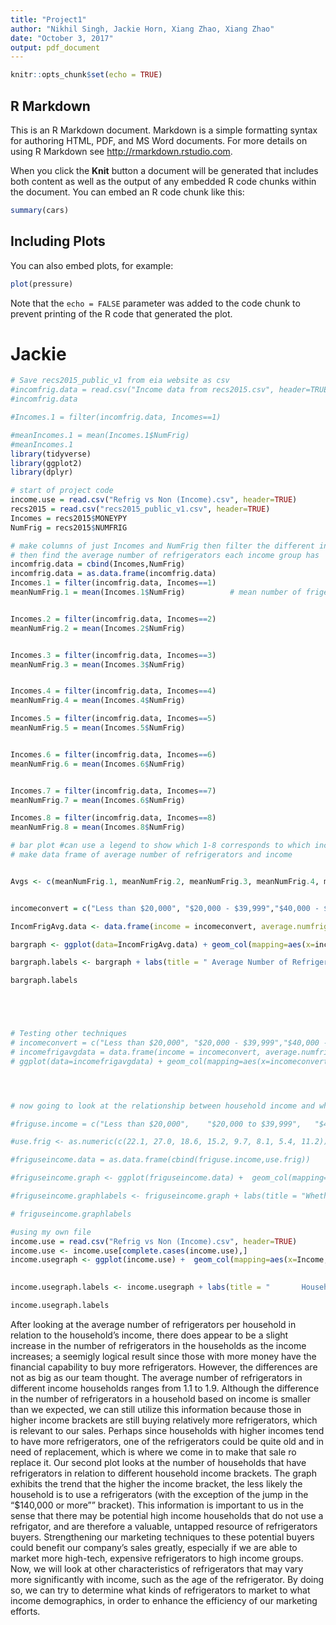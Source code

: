 ```yaml
---
title: "Project1"
author: "Nikhil Singh, Jackie Horn, Xiang Zhao, Xiang Zhao"
date: "October 3, 2017"
output: pdf_document
---
```


```r
knitr::opts_chunk$set(echo = TRUE)
```

## R Markdown

This is an R Markdown document. Markdown is a simple formatting syntax for authoring HTML, PDF, and MS Word documents. For more details on using R Markdown see <http://rmarkdown.rstudio.com>.

When you click the **Knit** button a document will be generated that includes both content as well as the output of any embedded R code chunks within the document. You can embed an R code chunk like this:

```r
summary(cars)
```

## Including Plots

You can also embed plots, for example:

```r
plot(pressure)
```

Note that the `echo = FALSE` parameter was added to the code chunk to prevent printing of the R code that generated the plot.






# Jackie
```r
# Save recs2015_public_v1 from eia website as csv
#incomfrig.data = read.csv("Income data from recs2015.csv", header=TRUE)
#incomfrig.data

#Incomes.1 = filter(incomfrig.data, Incomes==1)

#meanIncomes.1 = mean(Incomes.1$NumFrig)
#meanIncomes.1 
library(tidyverse)
library(ggplot2)
library(dplyr)

# start of project code 
income.use = read.csv("Refrig vs Non (Income).csv", header=TRUE)
recs2015 = read.csv("recs2015_public_v1.csv", header=TRUE)
Incomes = recs2015$MONEYPY
NumFrig = recs2015$NUMFRIG
```

```r
# make columns of just Incomes and NumFrig then filter the different incomes
# then find the average number of refrigerators each income group has
incomfrig.data = cbind(Incomes,NumFrig)    
incomfrig.data = as.data.frame(incomfrig.data)
Incomes.1 = filter(incomfrig.data, Incomes==1)
meanNumFrig.1 = mean(Incomes.1$NumFrig)          # mean number of friges for income 1 category


Incomes.2 = filter(incomfrig.data, Incomes==2)
meanNumFrig.2 = mean(Incomes.2$NumFrig)


Incomes.3 = filter(incomfrig.data, Incomes==3)
meanNumFrig.3 = mean(Incomes.3$NumFrig)


Incomes.4 = filter(incomfrig.data, Incomes==4)
meanNumFrig.4 = mean(Incomes.4$NumFrig)

Incomes.5 = filter(incomfrig.data, Incomes==5)
meanNumFrig.5 = mean(Incomes.5$NumFrig)


Incomes.6 = filter(incomfrig.data, Incomes==6)
meanNumFrig.6 = mean(Incomes.6$NumFrig)


Incomes.7 = filter(incomfrig.data, Incomes==7)
meanNumFrig.7 = mean(Incomes.6$NumFrig)

Incomes.8 = filter(incomfrig.data, Incomes==8)
meanNumFrig.8 = mean(Incomes.8$NumFrig)

# bar plot #can use a legend to show which 1-8 corresponds to which income
# make data frame of average number of refrigerators and income


Avgs <- c(meanNumFrig.1, meanNumFrig.2, meanNumFrig.3, meanNumFrig.4, meanNumFrig.5, meanNumFrig.6, meanNumFrig.7, meanNumFrig.8)


incomeconvert = c("Less than $20,000", "$20,000 - $39,999","$40,000 - $59,999", "$60,000 to $79,999", "$80,000 to $99,999", "$100,000 to $119,999", "$120,000 to $139,999", "$140,000 or more")

IncomFrigAvg.data <- data.frame(income = incomeconvert, average.numfrig = Avgs)

bargraph <- ggplot(data=IncomFrigAvg.data) + geom_col(mapping=aes(x=income, y=average.numfrig), fill = "green") + theme(axis.text.x = element_text(angle = 70, hjust = 1))

bargraph.labels <- bargraph + labs(title = " Average Number of Refrigerators in a Household, Related to Household Income", x = "Income", y = "Average Number of Refrigerators") + scale_x_discrete(limits=c(incomeconvert))

bargraph.labels





# Testing other techniques
# incomeconvert = c("Less than $20,000", "$20,000 - $39,999","$40,000 - $59,999", "$60,000 to $79,999", "$80,000 to $99,999", "$100,000 to $119,999", "$120,000 to $139,999", "$140,000 or more")
# incomefrigavgdata = data.frame(income = incomeconvert, average.numfrig = Avgs)
# ggplot(data=incomefrigavgdata) + geom_col(mapping=aes(x=incomeconvert, y=average.numfrig), fill = "green") + theme(axis.text.x = element_text(angle = 70, hjust = 1)) + labs(title = "Average Number of Refrigerators in a Household Related to Household Income", x = "Income", y = "Average Number of Refrigerators")




# now going to look at the relationship between household income and whether or not the household has a refrigerator?

#friguse.income = c("Less than $20,000",	"$20,000 to $39,999",	"$40,000 to $59,999",	"$60,000 to $79,999",	"$80,000 to $99,000",	"$100,000 to $119,999",	"$120,000 to  $139,999",	"$140,000 or more")

#use.frig <- as.numeric(c(22.1, 27.0, 18.6, 15.2, 9.7, 8.1, 5.4, 11.2))

#friguseincome.data = as.data.frame(cbind(friguse.income,use.frig))

#friguseincome.graph <- ggplot(friguseincome.data) +  geom_col(mapping=aes(x=friguse.income, y=use.frig), fill = "blue") + theme(axis.text.x = element_text(angle = 70, hjust = 1))+ scale_x_discrete(limits=c(friguse.income))

#friguseincome.graphlabels <- friguseincome.graph + labs(title = "Whether or Not a Household Uses a Refrigerator,\nRelated to Household Income", x = "Income", y = "Number of Households that Use\na Refrigerator (in millions)")

# friguseincome.graphlabels

#using my own file
income.use = read.csv("Refrig vs Non (Income).csv", header=TRUE)
income.use <- income.use[complete.cases(income.use),]
income.usegraph <- ggplot(income.use) +  geom_col(mapping=aes(x=Income, y=Use.a.refrigerator), fill = "blue") + theme(axis.text.x = element_text(angle = 70, hjust = 1))+ scale_x_discrete(limits=c(friguse.income))
 

income.usegraph.labels <- income.usegraph + labs(title = "       Households that Do Use a Refrigerator, Related to Household Income", x = "Income", y = "Number of Households that Use\na Refrigerator (in millions)")

income.usegraph.labels


```


After looking at the average number of refrigerators per household in relation to the household's income, there does appear to be a slight increase in the number of refrigerators in the households as the income increases; a seemigly logical result since those with more money have the financial capability to buy more refrigerators. However, the differences are not as big as our team thought. The average number of refrigerators in different income households ranges from 1.1 to 1.9. Although the difference in the number of refrigerators in a household based on income is smaller than we expected, we can still utilize this information because those in higher income brackets are still buying relatively more refrigerators, which is relevant to our sales. Perhaps since households with higher incomes tend to have more refrigerators, one of the refrigerators could be quite old and in need of replacement, which is where we come in to make that sale ro replace it. Our second plot looks at the number of households that have refrigerators in relation to different household income brackets. The graph exhibits the trend that the higher the income bracket, the less likely the household is to use a refrigerators (with the exception of the jump in the "$140,000 or more"" bracket). This information is important to us in the sense that there may be potential high income households that do not use a refrigator, and are therefore a valuable, untapped resource of refrigerators buyers. Strengthening our marketing techniques to these potential buyers could benefit our company's sales greatly, especially if we are able to market more high-tech, expensive refrigerators to high income groups. Now, we will look at other characteristics of refrigerators that may vary more significantly with income, such as the age of the refrigerator. By doing so, we can try to determine what kinds of refrigerators to market to what income demographics, in order to enhance the efficiency of our marketing efforts. 

